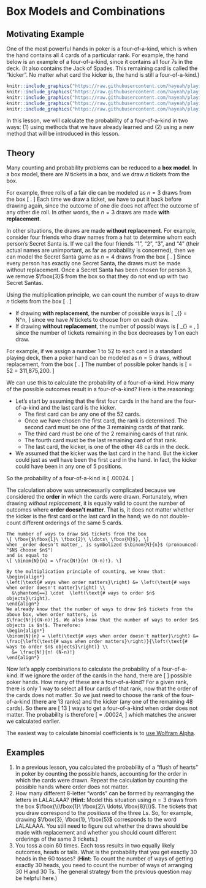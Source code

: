 # Box Models and Combinations {#box-models}

## Motivating Example {-}

One of the most powerful hands in poker is a four-of-a-kind, which is when the hand contains 
all 4 cards of a particular rank. For example, the hand below is an example of a four-of-a-kind, since 
it contains all four 7s in the deck. (It also contains the Jack of Spades. This 
remaining card is called the "kicker". No matter what card the kicker is, the hand is still 
a four-of-a-kind.)

```r
knitr::include_graphics("https://raw.githubusercontent.com/hayeah/playing-cards-assets/master/png/7_of_hearts.png")
knitr::include_graphics("https://raw.githubusercontent.com/hayeah/playing-cards-assets/master/png/7_of_clubs.png")
knitr::include_graphics("https://raw.githubusercontent.com/hayeah/playing-cards-assets/master/png/7_of_spades.png")
knitr::include_graphics("https://raw.githubusercontent.com/hayeah/playing-cards-assets/master/png/7_of_diamonds.png")
knitr::include_graphics("https://raw.githubusercontent.com/hayeah/playing-cards-assets/master/png/jack_of_spades.png")
```

In this lesson, we will calculate the probability of a four-of-a-kind in two ways: (1) 
using methods that we have already learned and (2) using a new method that will be introduced 
in this lesson.

## Theory {-}

Many counting and probability problems can be reduced to a **box model**. 
In a box model, there are $N$ tickets in a box, and we draw
$n$ tickets from the box.

For example, three rolls of a fair die can be modeled as $n=3$ draws from 
the box 
\[ \fbox{$\fbox{1}\ \fbox{2}\ \fbox{3}\ \fbox{4}\ \fbox{5}\ \fbox{6}$}. \]
Each time we draw a ticket, we have to put it back before drawing again, since 
the outcome of one die does not affect the outcome of any other die roll. In other 
words, the $n=3$ draws are made **with replacement**.

In other situations, the draws are made **without replacement**. 
For example, consider four friends who draw names from a hat to determine 
whom each person's Secret Santa is. If we call the four friends 
"1", "2", "3", and "4" (their actual names are unimportant, as far as 
probability is concerned), then we can model the Secret Santa game as 
$n=4$ draws from the box
\[ \fbox{$\fbox{1}\ \fbox{2}\ \fbox{3}\ \fbox{4}$}. \]
Since every person has exactly one Secret Santa, the draws must be made 
without replacement. Once a Secret Santa has been chosen for person 3, 
we remove $\fbox{3}$ from the box so that they do not end up with
two Secret Santas.

Using the multiplication principle, we can count the number of ways to 
draw $n$ tickets from the box 
\[ \fbox{$\fbox{1}\ \fbox{2}\ \ldots\ \fbox{N}$}. \]

- If drawing **with replacement**, the number of possible ways is 
\[ \underbrace{N \cdot N \cdot N \cdot \ldots \cdot N}_{\text{$n$ terms}} = N^n, \]
since we have $N$ tickets to choose from on each draw.
- If drawing **without replacement**, the number of possibl ways is
\[ \underbrace{N \cdot (N-1) \cdot (N-2) \cdot \ldots \cdot (N-n+1)}_{\text{$n$ terms}} = \frac{N!}{(N-n)!}, \]
since the number of tickets remaining in the box decreases by 1 on each draw.

For example, if we assign a number 1 to 52 to each card in a standard playing deck, then 
a poker hand can be modeled as $n=5$ draws, without replacement, from the box 
\[ \fbox{$\fbox{1}\ \fbox{2}\ \ldots\ \fbox{52}$}. \]
The number of possible poker hands is 
\[ \frac{52!}{(52-5)!} = 52 \cdot 51 \cdot 50 \cdot 49 \cdot 48 = 311,875,200. \]

We can use this to calculate the probability of a four-of-a-kind. How many of the 
possible outcomes result in a four-of-a-kind? Here is the reasoning:

- Let's start by assuming that the first four cards in the hand are the four-of-a-kind and the 
last card is the kicker.
    - The first card can be any one of the 52 cards.
    - Once we have chosen the first card, the rank is determined. The second card must be one of the 3 remaining cards of that rank.
    - The third card must be one of the 2 remaining cards of that rank.
    - The fourth card must be the last remaining card of that rank.
    - The last card, the kicker, is one of the other 48 cards in the deck.
- We assumed that the kicker was the last card in the hand. But the kicker could just as well have been the first card in the hand. In fact, the kicker could have been in any one of 5 positions.

So the probability of a four-of-a-kind is
\[ \frac{(52 \cdot 3 \cdot 2 \cdot 1 \cdot 48) \cdot 5}{52 \cdot 51 \cdot 50 \cdot 49 \cdot 48} \approx .00024. \]

The calculation above was unnecessarily complicated because we considered the **order** in which the cards were 
drawn. Fortunately, when drawing _without replacement_, it is equally valid to count the number of outcomes 
where **order doesn't matter**. That is, it does not matter whether the kicker is the first card or the last card 
in the hand; we do not double-count different orderings of the same 5 cards.

```theorem
The number of ways to draw $n$ tickets from the box 
\[ \fbox{$\fbox{1}\ \fbox{2}\ \ldots\ \fbox{N}$}, \]
when _order doesn't matter_, is symbolized $\binom{N}{n}$ (pronounced: "$N$ choose $n$") 
and is equal to 
\[ \binom{N}{n} = \frac{N!}{n! (N-n)!}. \]
```
```proof
By the multiplication principle of counting, we know that:
\begin{align*}
\left(\text{# ways when order matters}\right) &= \left(\text{# ways when order doesn't matter}\right) \\
  &\phantom{==} \cdot  \left(\text{# ways to order $n$ objects}\right).
\end{align*}
We already know that the number of ways to draw $n$ tickets from the above box, when order matters, is 
$\frac{N!}{(N-n)!}$. We also know that the number of ways to order $n$ objects is $n!$. Therefore:
\begin{align*}
\binom{N}{n} = \left(\text{# ways when order doesn't matter}\right) &= \frac{\left(\text{# ways when order matters}\right)}{\left(\text{# ways to order $n$ objects}\right)} \\
  &= \frac{N!}{n! (N-n)!}
\end{align*}
```

Now let's apply combinations to calculate the probability of a four-of-a-kind. If we ignore the order 
of the cards in the hand, there are 
\[ \binom{52}{5} \]
possible poker hands. How many of these are a four-of-a-kind? For a given rank, there is only 1 way to 
select all four cards of that rank, now that the order of the cards does not matter. So we just need to 
choose the rank of the four-of-a-kind (there are 13 ranks) and the kicker (any one of the remaining 48 cards).
So there are 
\[ 13 \times 48 \]
ways to get a four-of-a-kind when order does not matter. The probability is therefore 
\[ \frac{13 \times 48}{\binom{52}{5}} = \frac{13 \times 48}{\frac{52 \cdot 51 \cdot 50 \cdot 49 \cdot 48}{5!}} \approx .00024, \]
which matches the answer we calculated earlier.

The easiest way to calculate binomial coefficients is to [use Wolfram Alpha](https://www.wolframalpha.com/input/?i=52%20choose%205).


## Examples {-}

1. In a previous lesson, you calculated the probability of a "flush of hearts" in poker by counting 
the possible hands, accounting for the order in which the cards were drawn. Repeat the calculation 
by counting the possible hands where order does not matter.
2. How many different 8-letter "words" can be formed by rearranging the letters in LALALAAA? 
(**Hint:** Model this situation using $n=3$ draws from the box 
$\fbox{\(\fbox{1}\ \fbox{2}\ \ldots\ \fbox{8}\)}$. The tickets that you 
draw correspond to the _positions_ of the three Ls. So, for example, drawing 
$\fbox{3}, \fbox{1}, \fbox{5}$ corresponds to the word LALALAAA. 
You still need to figure out whether the draws should be made with replacement and whether you should 
count different orderings of the same 3 tickets.)
3. You toss a coin 60 times. Each toss results in two equally likely outcomes, heads or tails. 
What is the probability that you get exactly 30 heads in the 60 tosses?
(**Hint:** To count the number of ways of getting exactly 30 heads, you need to count the number of 
ways of arranging 30 H and 30 Ts. The general strategy from the previous question may be helpful here.)
